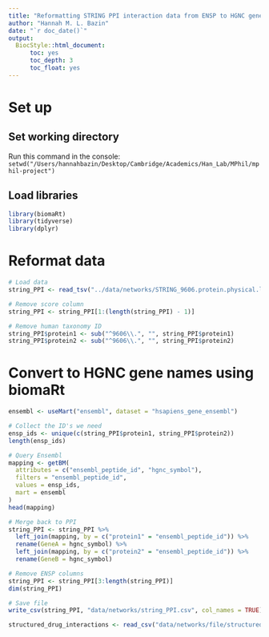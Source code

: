 ```yaml
---
title: "Reformatting STRING PPI interaction data from ENSP to HGNC gene names"
author: "Hannah M. L. Bazin"
date: "`r doc_date()`"
output:
  BiocStyle::html_document:
      toc: yes
      toc_depth: 3
      toc_float: yes
---
```


# Set up

## Set working directory

Run this command in the console: `setwd("/Users/hannahbazin/Desktop/Cambridge/Academics/Han_Lab/MPhil/mphil-project")`

## Load libraries

```r

library(biomaRt)
library(tidyverse)
library(dplyr)

```

# Reformat data

```r

# Load data
string_PPI <- read_tsv("../data/networks/STRING_9606.protein.physical.links.v12.0.min400.onlyAB.tsv")

# Remove score column
string_PPI <- string_PPI[1:(length(string_PPI) - 1)]

# Remove human taxonomy ID
string_PPI$protein1 <- sub("^9606\\.", "", string_PPI$protein1)
string_PPI$protein2 <- sub("^9606\\.", "", string_PPI$protein2)

```

# Convert to HGNC gene names using biomaRt

```r

ensembl <- useMart("ensembl", dataset = "hsapiens_gene_ensembl")

# Collect the ID's we need
ensp_ids <- unique(c(string_PPI$protein1, string_PPI$protein2))
length(ensp_ids)

# Query Ensembl
mapping <- getBM(
  attributes = c("ensembl_peptide_id", "hgnc_symbol"),
  filters = "ensembl_peptide_id",
  values = ensp_ids,
  mart = ensembl
)
head(mapping)

# Merge back to PPI
string_PPI <- string_PPI %>%
  left_join(mapping, by = c("protein1" = "ensembl_peptide_id")) %>%
  rename(GeneA = hgnc_symbol) %>%
  left_join(mapping, by = c("protein2" = "ensembl_peptide_id")) %>%
  rename(GeneB = hgnc_symbol)

# Remove ENSP columns
string_PPI <- string_PPI[3:length(string_PPI)]
dim(string_PPI)

# Save file
write_csv(string_PPI, "data/networks/string_PPI.csv", col_names = TRUE)

```


```r

structured_drug_interactions <- read_csv("data/networks/file/structured_drug_interactions.csv")


```









